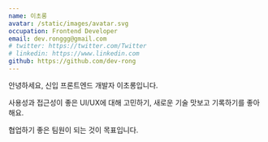 ```yaml
---
name: 이초롱
avatar: /static/images/avatar.svg
occupation: Frontend Developer
email: dev.ronggg@gmail.com
# twitter: https://twitter.com/Twitter
# linkedin: https://www.linkedin.com
github: https://github.com/dev-rong
---
```


안녕하세요, 신입 프론트엔드 개발자 이초롱입니다.

사용성과 접근성이 좋은 UI/UX에 대해 고민하기, 새로운 기술 맛보고 기록하기를 좋아해요.

협업하기 좋은 팀원이 되는 것이 목표입니다.
